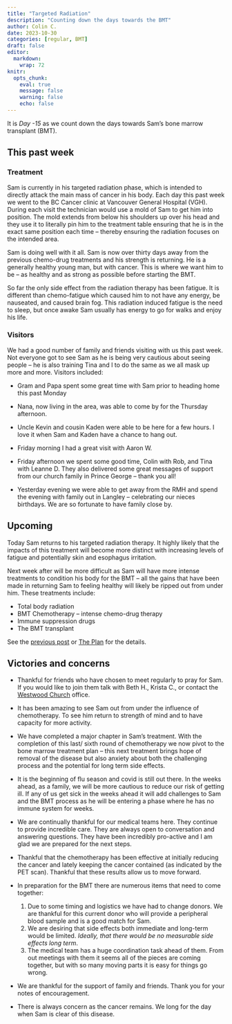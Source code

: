 ```yaml
---
title: "Targeted Radiation"
description: "Counting down the days towards the BMT"
author: Colin C.
date: 2023-10-30
categories: [regular, BMT]
draft: false
editor: 
  markdown: 
    wrap: 72
knitr: 
  opts_chunk: 
    eval: true
    message: false
    warning: false
    echo: false
---
```


It is *Day -15* as we count down the days towards Sam's bone marrow
transplant (BMT).

## This past week

### Treatment

Sam is currently in his targeted radiation phase, which is intended to
directly attack the main mass of cancer in his body. Each day this past
week we went to the BC Cancer clinic at Vancouver General Hospital
(VGH). During each visit the technician would use a mold of Sam to get
him into position. The mold extends from below his shoulders up over his
head and they use it to literally pin him to the treatment table
ensuring that he is in the exact same position each time -- thereby
ensuring the radiation focuses on the intended area.

Sam is doing well with it all. Sam is now over thirty days away from the
previous chemo-drug treatments and his strength is returning. He is a
generally healthy young man, but with cancer. This is where we want him
to be -- as healthy and as strong as possible before starting the BMT.

So far the only side effect from the radiation therapy has been fatigue.
It is different than chemo-fatigue which caused him to not have any
energy, be nauseated, and caused brain fog. This radiation induced
fatigue is the need to sleep, but once awake Sam usually has energy to
go for walks and enjoy his life.

### Visitors

We had a good number of family and friends visiting with us this past
week. Not everyone got to see Sam as he is being very cautious about
seeing people -- he is also training Tina and I to do the same as we all
mask up more and more. Visitors included:

-   Gram and Papa spent some great time with Sam prior to heading home
    this past Monday

-   Nana, now living in the area, was able to come by for the Thursday
    afternoon.

-   Uncle Kevin and cousin Kaden were able to be here for a few hours. I
    love it when Sam and Kaden have a chance to hang out.

-   Friday morning I had a great visit with Aaron W.

-   Friday afternoon we spent some good time, Colin with Rob, and Tina
    with Leanne D. They also delivered some great messages of support
    from our church family in Prince George – thank you all!

-   Yesterday evening we were able to get away from the RMH and spend
    the evening with family out in Langley – celebrating our nieces
    birthdays. We are so fortunate to have family close by.

## Upcoming

Today Sam returns to his targeted radiation therapy. It highly likely
that the impacts of this treatment will become more distinct with
increasing levels of fatigue and potentially skin and esophagus
irritation.

Next week after will be more difficult as Sam will have more intense
treatments to condition his body for the BMT – all the gains that have
been made in returning Sam to feeling healthy will likely be ripped out
from under him. These treatments include:

-   Total body radiation
-   BMT Chemotherapy -- intense chemo-drug therapy
-   Immune suppression drugs
-   The BMT transplant

See the [previous post](/posts/2309/2023-09-19_courage-and-despair.qmd)
or [The Plan](/plan.qmd) for the details.

## Victories and concerns

-   Thankful for friends who have chosen to meet regularly to pray for
    Sam. If you would like to join them talk with Beth H., Krista C., or
    contact the [Westwood Church](https://westwoodchurch.bc.ca) office.

-   It has been amazing to see Sam out from under the influence of
    chemotherapy. To see him return to strength of mind and to have
    capacity for more activity.

-   We have completed a major chapter in Sam's treatment. With the
    completion of this last/ sixth round of chemotherapy we now pivot to
    the bone marrow treatment plan -- this next treatment brings hope of
    removal of the disease but also anxiety about both the challenging
    process and the potential for long term side effects.

-   It is the beginning of flu season and covid is still out there. In
    the weeks ahead, as a family, we will be more cautious to reduce our
    risk of getting ill. If any of us get sick in the weeks ahead it
    will add challenges to Sam and the BMT process as he will be
    entering a phase where he has no immune system for weeks.

-   We are continually thankful for our medical teams here. They
    continue to provide incredible care. They are always open to
    conversation and answering questions. They have been incredibly
    pro-active and I am glad we are prepared for the next steps.

-   Thankful that the chemotherapy has been effective at initially
    reducing the cancer and lately keeping the cancer contained (as
    indicated by the PET scan). Thankful that these results allow us to
    move forward.

-   In preparation for the BMT there are numerous items that need to
    come together:

    1.  Due to some timing and logistics we have had to change donors.
        We are thankful for this current donor who will provide a
        peripheral blood sample and is a good match for Sam.
    2.  We are desiring that side effects both immediate and long-term
        would be limited. *Ideally, that there would be no measurable
        side effects long term*.
    3.  The medical team has a huge coordination task ahead of them.
        From out meetings with them it seems all of the pieces are
        coming together, but with so many moving parts it is easy for
        things go wrong.

-   We are thankful for the support of family and friends. Thank you for
    your notes of encouragement.

-   There is always concern as the cancer remains. We long for the day
    when Sam is clear of this disease.